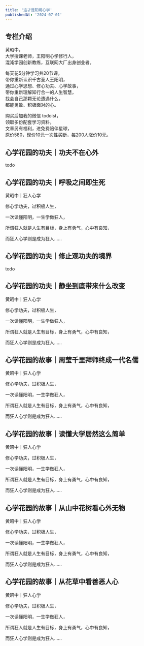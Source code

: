```yaml
---
title: '这才是阳明心学'
publishedAt: '2024-07-01'
---
```


## 专栏介绍

黄昭中，  
大学授课老师，王阳明心学修行人，  
混沌学园创新教练，互联网大厂出身创业者。  
  
每天花5分钟学习共20节课，  
带你重新认识千古圣人王阳明，  
通过心学思想、修心功夫、心学故事，  
带你重新理解知行合一的人生智慧，  
找会自己那颗无论遭遇什么，  
都能勇敢、积极面对的心。  
  
购买后加我的微信 todoist，  
领取多份配套学习资料，  
文章另有福利，进免费陪伴星球，  
原价580，现价10元一次性买断，每200人涨价10元。

## 心学花园的功夫｜功夫不在心外
todo

## 心学花园的功夫｜呼吸之间即生死
黄昭中｜狂人心学

修心学功夫，过积极人生，

一次读懂阳明，一生学做狂人，

所谓狂人就是人生有目标，身上有勇气，心中有良知，

而狂人心学则是成为狂人......

## 心学花园的功夫｜修止观功夫的境界
todo

## 心学花园的功夫｜静坐到底带来什么改变
黄昭中｜狂人心学

修心学功夫，过积极人生，

一次读懂阳明，一生学做狂人，

所谓狂人就是人生有目标，身上有勇气，心中有良知，

而狂人心学则是成为狂人......

## 心学花园的故事｜周莹千里拜师终成一代名儒
黄昭中｜狂人心学

修心学功夫，过积极人生，

一次读懂阳明，一生学做狂人，

所谓狂人就是人生有目标，身上有勇气，心中有良知，

而狂人心学则是成为狂人......

## 心学花园的故事｜读懂大学居然这么简单
黄昭中｜狂人心学

修心学功夫，过积极人生，

一次读懂阳明，一生学做狂人，

所谓狂人就是人生有目标，身上有勇气，心中有良知，

而狂人心学则是成为狂人......

## 心学花园的故事｜从山中花树看心外无物
黄昭中｜狂人心学

修心学功夫，过积极人生，

一次读懂阳明，一生学做狂人，

所谓狂人就是人生有目标，身上有勇气，心中有良知，

而狂人心学则是成为狂人......

## 心学花园的故事｜从花草中看善恶人心
黄昭中｜狂人心学

修心学功夫，过积极人生，

一次读懂阳明，一生学做狂人，

所谓狂人就是人生有目标，身上有勇气，心中有良知，

而狂人心学则是成为狂人......

